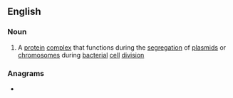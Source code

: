 ==English==

===Noun===
{{wikipedia}}
{{en-noun}}

# {{lb|en|protein}} A [[protein]] [[complex]] that functions during the [[segregation]] of [[plasmid]]s or [[chromosome]]s during [[bacterial]] [[cell]] [[division]]

===Anagrams===
* {{anagrams|en|ergosomes}}